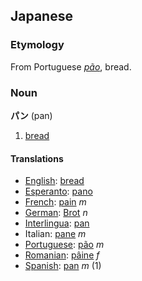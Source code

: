 ==Japanese==
=== Etymology ===
From Portuguese ''[[pão]]'', bread.

=== Noun ===
'''パン''' (pan)
# [[bread]]

==== Translations ====
*[[English]]: [[bread]]
*[[Esperanto]]: [[pano]]
*[[French]]: [[pain]] ''m''
*[[German]]: [[Brot]] ''n''
*[[Interlingua]]: [[pan]]
*Italian: [[pane]] ''m''
*[[Portuguese]]: [[pão]] ''m''
*[[Romanian]]: [[pâine]] ''f''
*[[Spanish]]: [[pan]] ''m'' (1)